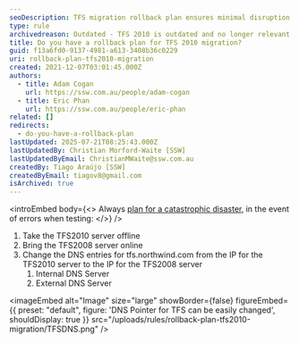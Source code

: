 ```yaml
---
seoDescription: TFS migration rollback plan ensures minimal disruption with a tested disaster recovery strategy.
type: rule
archivedreason: Outdated - TFS 2010 is outdated and no longer relevant. See https://www.ssw.com.au/rules/rules-to-better-devops/
title: Do you have a rollback plan for TFS 2010 migration?
guid: f13a6fd0-9137-4981-a613-3408b36c0229
uri: rollback-plan-tfs2010-migration
created: 2021-12-07T03:01:45.000Z
authors:
  - title: Adam Cogan
    url: https://ssw.com.au/people/adam-cogan
  - title: Eric Phan
    url: https://ssw.com.au/people/eric-phan
related: []
redirects:
  - do-you-have-a-rollback-plan
lastUpdated: 2025-07-21T08:25:43.000Z
lastUpdatedBy: Christian Morford-Waite [SSW]
lastUpdatedByEmail: ChristianMWaite@ssw.com.au
createdBy: Tiago Araújo [SSW]
createdByEmail: tiagov8@gmail.com
isArchived: true
---
```


<introEmbed
  body={<>
Always [plan for a catastrophic disaster](/disaster-recovery-plan), in the event of errors when testing:
  </>}
/>
1. Take the TFS2010 server offline
2. Bring the TFS2008 server online
3. Change the DNS entries for tfs.northwind.com from the IP for the TFS2010 server to the IP for the TFS2008 server
   1. Internal DNS Server
   2. External DNS Server


<imageEmbed
  alt="Image"
  size="large"
  showBorder={false}
  figureEmbed={{
    preset: "default",
    figure: 'DNS Pointer for TFS can be easily changed',
    shouldDisplay: true
  }}
  src="/uploads/rules/rollback-plan-tfs2010-migration/TFSDNS.png"
/>
